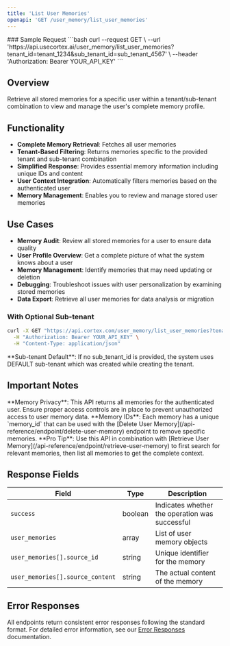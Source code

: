 ```yaml
---
title: 'List User Memories'
openapi: 'GET /user_memory/list_user_memories'
---
```



<Panel>
  <TableOfContents />
</Panel>
<TryIt />
### Sample Request
```bash
curl --request GET \
  --url 'https://api.usecortex.ai/user_memory/list_user_memories?tenant_id=tenant_1234&sub_tenant_id=sub_tenant_4567' \
  --header 'Authorization: Bearer YOUR_API_KEY'
  ```


## Overview

Retrieve all stored memories for a specific user within a tenant/sub-tenant combination to view and manage the user's complete memory profile.

## Functionality

- **Complete Memory Retrieval**: Fetches all user memories
- **Tenant-Based Filtering**: Returns memories specific to the provided tenant and sub-tenant combination
- **Simplified Response**: Provides essential memory information including unique IDs and content
- **User Context Integration**: Automatically filters memories based on the authenticated user
- **Memory Management**: Enables you to review and manage stored user memories

## Use Cases

- **Memory Audit**: Review all stored memories for a user to ensure data quality
- **User Profile Overview**: Get a complete picture of what the system knows about a user
- **Memory Management**: Identify memories that may need updating or deletion
- **Debugging**: Troubleshoot issues with user personalization by examining stored memories
- **Data Export**: Retrieve all user memories for data analysis or migration

### With Optional Sub-tenant

```bash
curl -X GET "https://api.cortex.com/user_memory/list_user_memories?tenant_id=company_123" \
  -H "Authorization: Bearer YOUR_API_KEY" \
  -H "Content-Type: application/json"
```

<Note>
**Sub-tenant Default**: If no sub_tenant_id is provided, the system uses DEFAULT sub-tenant which was created while creating the tenant.
</Note>

## Important Notes

<Warning>
**Memory Privacy**: This API returns all memories for the authenticated user. Ensure proper access controls are in place to prevent unauthorized access to user memory data.
</Warning>

<Info>
**Memory IDs**: Each memory has a unique `memory_id` that can be used with the [Delete User Memory](/api-reference/endpoint/delete-user-memory) endpoint to remove specific memories.
</Info>

<Tip>
**Pro Tip**: Use this API in combination with [Retrieve User Memory](/api-reference/endpoint/retrieve-user-memory) to first search for relevant memories, then list all memories to get the complete context.
</Tip>

## Response Fields

| Field | Type | Description |
|-------|------|-------------|
| `success` | boolean | Indicates whether the operation was successful |
| `user_memories` | array | List of user memory objects |
| `user_memories[].source_id` | string | Unique identifier for the memory |
| `user_memories[].source_content` | string | The actual content of the memory |

## Error Responses

All endpoints return consistent error responses following the standard format. For detailed error information, see our [Error Responses](/api-reference/error-responses) documentation.

